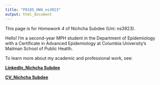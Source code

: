 ```yaml
---
title: "P8105_HW4_ns3923"
output: html_document
---
```


This page is for *Homework 4* of Nichcha Subdee (Uni: ns3923).

Hello! I'm a second-year MPH student in the Department of Epidemiology with a Certificate in Advanced Epidemiology at Columbia University's Mailman School of Public Health. 

To learn more about my academic and professional work, see:


[**LinkedIn_Nichcha Subdee**](https://www.linkedin.com/in/nichcha-subdee-b94247108/){target="_blank" rel="noopener"}

[**CV_Nichcha Subdee**](files/CV_ns3923.pdf){target="_blank" rel="noopener"}